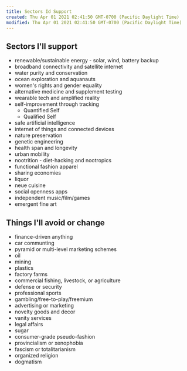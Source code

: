 ```yaml
---
title: Sectors Id Support
created: Thu Apr 01 2021 02:41:50 GMT-0700 (Pacific Daylight Time)
modified: Thu Apr 01 2021 02:41:50 GMT-0700 (Pacific Daylight Time)
---
```


## Sectors I'll support

- renewable/sustainable energy - solar, wind, battery backup
- broadband connectivity and satellite internet
- water purity and conservation
- ocean exploration and aquanauts
- women's rights and gender equality
- alternative medicine and supplement testing
- wearable tech and amplified reality
- self-improvement through tracking
  - Quantified Self
  - Qualified Self
- safe artificial intelligence
- internet of things and connected devices
- nature preservation
- genetic engineering
- health span and longevity
- urban mobility
- nootrition - diet-hacking and nootropics
- functional fashion apparel
- sharing economies
- liquor
- neue cuisine
- social openness apps
- independent music/film/games
- emergent fine art

## Things I'll avoid or change

- finance-driven anything
- car communting
- pyramid or multi-level marketing schemes
- oil
- mining
- plastics
- factory farms
- commercial fishing, livestock, or agriculture
- defense or security
- professional sports
- gambling/free-to-play/freemium
- advertising or marketing
- novelty goods and decor
- vanity services
- legal affairs
- sugar
- consumer-grade pseudo-fashion
- provincialism or xenophobia
- fascism or totalitarianism
- organized religion
- dogmatism

